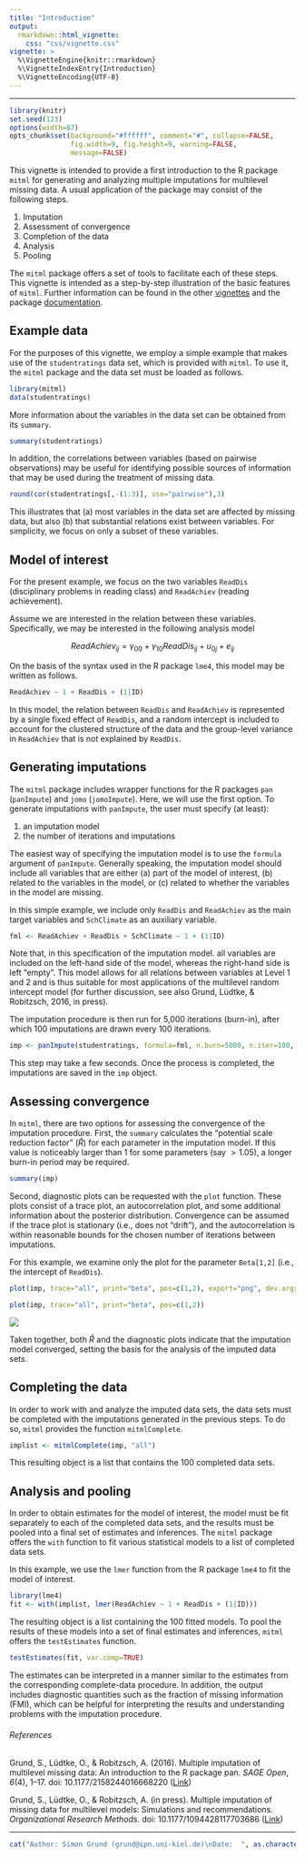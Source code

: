 ```yaml
---
title: "Introduction"
output:
  rmarkdown::html_vignette:
    css: "css/vignette.css"
vignette: >
  %\VignetteEngine{knitr::rmarkdown}
  %\VignetteIndexEntry{Introduction}
  %\VignetteEncoding{UTF-8}
---
```


---

```r
library(knitr)
set.seed(123)
options(width=87)
opts_chunk$set(background="#ffffff", comment="#", collapse=FALSE,
               fig.width=9, fig.height=9, warning=FALSE,
               message=FALSE)
```

This vignette is intended to provide a first introduction to the R package `mitml` for generating and analyzing multiple imputations for multilevel missing data.
A usual application of the package may consist of the following steps.

1. Imputation
2. Assessment of convergence
3. Completion of the data
4. Analysis
5. Pooling

The `mitml` package offers a set of tools to facilitate each of these steps.
This vignette is intended as a step-by-step illustration of the basic features of `mitml`.
Further information can be found in the other [vignettes](https://github.com/simongrund1/mitml/wiki) and the package [documentation](https://cran.r-project.org/package=mitml/mitml.pdf).

## Example data

For the purposes of this vignette, we employ a simple example that makes use of the `studentratings` data set, which is provided with `mitml`.
To use it, the `mitml` package and the data set must be loaded as follows.

```r
library(mitml)
data(studentratings)
```

More information about the variables in the data set can be obtained from its `summary`.

```r
summary(studentratings)
```

In addition, the correlations between variables (based on pairwise observations) may be useful for identifying possible sources of information that may be used during the treatment of missing data.

```r
round(cor(studentratings[,-(1:3)], use="pairwise"),3)
```

This illustrates that (a) most variables in the data set are affected by missing data, but also (b) that substantial relations exist between variables.
For simplicity, we focus on only a subset of these variables.

## Model of interest

For the present example, we focus on the two variables `ReadDis` (disciplinary problems in reading class) and `ReadAchiev` (reading achievement).

Assume we are interested in the relation between these variables.
Specifically, we may be interested in the following analysis model

$$
\mathit{ReadAchiev}_{ij} = \gamma_{00} + \gamma_{10} \mathit{ReadDis}_{ij} + u_{0j} + e_{ij}
$$

On the basis of the syntax used in the R package `lme4`, this model may be written as follows.

```r
ReadAchiev ~ 1 + ReadDis + (1|ID)
```

In this model, the relation between `ReadDis` and `ReadAchiev` is represented by a single fixed effect of `ReadDis`, and a random intercept is included to account for the clustered structure of the data and the group-level variance in `ReadAchiev` that is not explained by `ReadDis`.

## Generating imputations

The `mitml` package includes wrapper functions for the R packages `pan` (`panImpute`) and `jomo` (`jomoImpute`).
Here, we will use the first option.
To generate imputations with `panImpute`, the user must specify (at least):

1. an imputation model
2. the number of iterations and imputations

The easiest way of specifying the imputation model is to use the `formula` argument of `panImpute`.
Generally speaking, the imputation model should include all variables that are either (a) part of the model of interest, (b) related to the variables in the model, or (c) related to whether the variables in the model are missing.

In this simple example, we include only `ReadDis` and `ReadAchiev` as the main target variables and `SchClimate` as an auxiliary variable.

```r
fml <- ReadAchiev + ReadDis + SchClimate ~ 1 + (1|ID)
```

Note that, in this specification of the imputation model. all variables are included on the left-hand side of the model, whereas the right-hand side is left "empty".
This model allows for all relations between variables at Level 1 and 2 and is thus suitable for most applications of the multilevel random intercept model (for further discussion, see also Grund, Lüdtke, & Robitzsch, 2016, in press).

The imputation procedure is then run for 5,000 iterations (burn-in), after which 100 imputations are drawn every 100 iterations.

```r
imp <- panImpute(studentratings, formula=fml, n.burn=5000, n.iter=100, m=100)
```

This step may take a few seconds.
Once the process is completed, the imputations are saved in the `imp` object.

## Assessing convergence

In `mitml`, there are two options for assessing the convergence of the imputation procedure.
First, the `summary` calculates the "potential scale reduction factor" ($\hat{R}$) for each parameter in the imputation model.
If this value is noticeably larger than 1 for some parameters (say $>1.05$), a longer burn-in period may be required.

```r
summary(imp)
```

Second, diagnostic plots can be requested with the `plot` function.
These plots consist of a trace plot, an autocorrelation plot, and some additional information about the posterior distribution.
Convergence can be assumed if the trace plot is stationary (i.e., does not "drift"), and the autocorrelation is within reasonable bounds for the chosen number of iterations between imputations.

For this example, we examine only the plot for the parameter `Beta[1,2]` (i.e., the intercept of `ReadDis`).

```r
plot(imp, trace="all", print="beta", pos=c(1,2), export="png", dev.args=list(width=720, height=380, pointsize=16))
```
```r
plot(imp, trace="all", print="beta", pos=c(1,2))
```

![](mitmlPlots/BETA_ReadDis_ON_Intercept.png)

Taken together, both $\hat{R}$ and the diagnostic plots indicate that the imputation model converged, setting the basis for the analysis of the imputed data sets.

## Completing the data

In order to work with and analyze the imputed data sets, the data sets must be completed with the imputations generated in the previous steps.
To do so, `mitml` provides the function `mitmlComplete`.

```r
implist <- mitmlComplete(imp, "all")
```

This resulting object is a list that contains the 100 completed data sets.


## Analysis and pooling

In order to obtain estimates for the model of interest, the model must be fit separately to each of the completed data sets, and the results must be pooled into a final set of estimates and inferences.
The `mitml` package offers the `with` function to fit various statistical models to a list of completed data sets.

In this example, we use the `lmer` function from the R package `lme4` to fit the model of interest.

```r
library(lme4)
fit <- with(implist, lmer(ReadAchiev ~ 1 + ReadDis + (1|ID)))
```

The resulting object is a list containing the 100 fitted models.
To pool the results of these models into a set of final estimates and inferences, `mitml` offers the `testEstimates` function.

```r
testEstimates(fit, var.comp=TRUE)
```

The estimates can be interpreted in a manner similar to the estimates from the corresponding complete-data procedure.
In addition, the output includes diagnostic quantities such as the fraction of missing information (FMI), which can be helpful for interpreting the results and understanding problems with the imputation procedure.

###### References

Grund, S., Lüdtke, O., & Robitzsch, A. (2016). Multiple imputation of multilevel missing data: An introduction to the R package pan. *SAGE Open*, *6*(4), 1–17. doi: 10.1177/2158244016668220 ([Link](https://doi.org/10.1177/2158244016668220))

Grund, S., Lüdtke, O., & Robitzsch, A. (in press). Multiple imputation of missing data for multilevel models: Simulations and recommendations. *Organizational Research Methods*. doi: 10.1177/1094428117703686 ([Link](https://doi.org/10.1177/1094428117703686))

---

```r
cat("Author: Simon Grund (grund@ipn.uni-kiel.de)\nDate:  ", as.character(Sys.Date()))
```

